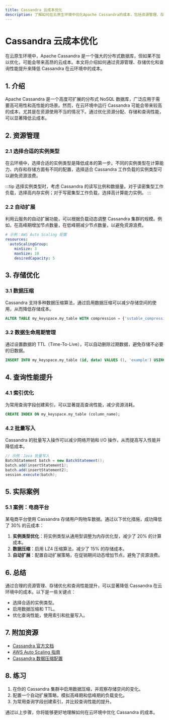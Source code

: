```yaml
---
title: Cassandra 云成本优化
description: 了解如何在云原生环境中优化Apache Cassandra的成本，包括资源管理、存储优化和查询性能提升。
---
```


# Cassandra 云成本优化

在云原生环境中，Apache Cassandra 是一个强大的分布式数据库，但如果不加以优化，可能会带来高昂的云成本。本文将介绍如何通过资源管理、存储优化和查询性能提升来降低 Cassandra 在云环境中的成本。

## 1. 介绍

Apache Cassandra 是一个高度可扩展的分布式 NoSQL 数据库，广泛应用于需要高可用性和高性能的场景。然而，在云环境中运行 Cassandra 可能会带来较高的成本，尤其是在资源使用不当的情况下。通过优化资源分配、存储和查询性能，可以显著降低云成本。

## 2. 资源管理

### 2.1 选择合适的实例类型

在云环境中，选择合适的实例类型是降低成本的第一步。不同的实例类型在计算能力、内存和存储方面有不同的配置，选择适合 Cassandra 工作负载的实例类型可以避免资源浪费。

:::tip
选择实例类型时，考虑 Cassandra 的读写比例和数据量。对于读密集型工作负载，选择高内存实例；对于写密集型工作负载，选择高计算能力实例。
:::

### 2.2 自动扩展

利用云服务的自动扩展功能，可以根据负载动态调整 Cassandra 集群的规模。例如，在高峰期增加节点数量，在低峰期减少节点数量，以避免资源浪费。

```yaml
# 示例：AWS Auto Scaling 配置
resources:
  autoScalingGroup:
    minSize: 3
    maxSize: 10
    desiredCapacity: 5
```

## 3. 存储优化

### 3.1 数据压缩

Cassandra 支持多种数据压缩算法，通过启用数据压缩可以减少存储空间的使用，从而降低存储成本。

```sql
ALTER TABLE my_keyspace.my_table WITH compression = {'sstable_compression': 'LZ4Compressor'};
```

### 3.2 数据生命周期管理

通过设置数据的 TTL（Time-To-Live），可以自动删除过期数据，避免存储不必要的旧数据。

```sql
INSERT INTO my_keyspace.my_table (id, data) VALUES (1, 'example') USING TTL 86400;
```

## 4. 查询性能提升

### 4.1 索引优化

为常用查询字段创建索引，可以显著提高查询性能，减少资源消耗。

```sql
CREATE INDEX ON my_keyspace.my_table (column_name);
```

### 4.2 批量写入

Cassandra 的批量写入操作可以减少网络开销和 I/O 操作，从而提高写入性能并降低成本。

```java
// 示例：Java 批量写入
BatchStatement batch = new BatchStatement();
batch.add(insertStatement1);
batch.add(insertStatement2);
session.execute(batch);
```

## 5. 实际案例

### 5.1 案例：电商平台

某电商平台使用 Cassandra 存储用户购物车数据。通过以下优化措施，成功降低了 30% 的云成本：

1. **实例类型优化**：将实例类型从通用型调整为内存优化型，减少了 20% 的计算成本。
2. **数据压缩**：启用 LZ4 压缩算法，减少了 15% 的存储成本。
3. **自动扩展**：配置自动扩展策略，在促销期间动态增加节点，避免了资源浪费。

## 6. 总结

通过合理的资源管理、存储优化和查询性能提升，可以显著降低 Cassandra 在云环境中的成本。以下是一些关键点：

- 选择合适的实例类型。
- 启用数据压缩和 TTL。
- 优化查询性能，使用索引和批量写入。

## 7. 附加资源

- [Cassandra 官方文档](https://cassandra.apache.org/doc/latest/)
- [AWS Auto Scaling 指南](https://docs.aws.amazon.com/autoscaling/ec2/userguide/AutoScalingGroup.html)
- [Cassandra 数据压缩配置](https://cassandra.apache.org/doc/latest/cassandra/operating/compression.html)

## 8. 练习

1. 在你的 Cassandra 集群中启用数据压缩，并观察存储空间的变化。
2. 配置一个自动扩展策略，模拟高峰期和低峰期的负载变化。
3. 为常用查询字段创建索引，并比较查询性能的提升。

通过以上步骤，你将能够更好地理解如何在云环境中优化 Cassandra 的成本。